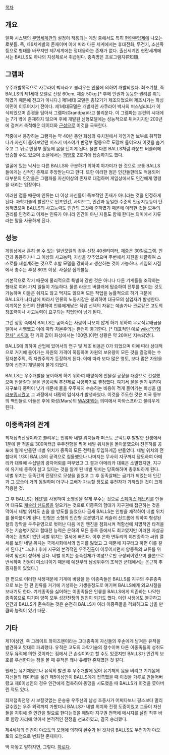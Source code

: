 [[목차]]

== 개요 ==
알파 시스템의 [[무명세계관]]의 설정이 적용되는 게임 중에서도 특히 [[현란무답제]]에 나오는 로봇들. 즉, 제6세계발의 존재이며 이에 따라 다른 세계에서는 휴대전화, 무전기, 소신족등으로 형태를 바꾸지만 제7세계에는 정대응하는 존재가 없다. 출신세계인 현란세계에서는 BALLS도 하나의 지성체로서 취급된다. 종족명은 프로그램지류知類.

== 그램파 ==
우주개발목적으로 사쿠라이 박사라고 불리우는 인물에 의하여 개발되었다. 최초기형, 즉 BALLS의 제1세대 모델로 신장 60cm, 체중 50kg.[* 후에 인권과 동등한 권리를 취득하였기 때문에 전고가 아니다.] 제1세대 모델은 총12기가 제조되었으며 제조시기는 화성이민이 이루어지기 전이다. 제1세대모델은 개발자인 사쿠라이 박사의 퍼스널리티가 이식되었으며 존경을 담아서 그램파(Grandpa)라고 불리운다. 이 그램파는 본편의 시대에는 7기 밖에 존재하지 않으며 후에 개발된 신형모델에는 성능적으로 뒤쳐지지만 200년에 걸쳐서 축척해온 데이터와 [[근성]]으로 이것을 극복한다.

작중에서 등장하는 그램파는 약 40년 동안 화성의 유치원에서 게임기겸 보부로 취직했다가 자신이 돌아보았던 미즈키 미즈야가 반정부 활동으로 도망쳐 들어오자 이것을 숨겨주고 그 뒤로 반정부 활동에 몸을 던지게 된다. 물론 다른 BALLS처럼 라운드 버클러에 탑승할 수도 있으며 소설에서는 [[희망호]] 2호기에 탑승하기도 했다.

얼굴에 있는 낙서는 다른 BALLS와 구분하기 위하여 야가미가 한 것으로 보통 BALLS들에게는 신적인 존재로 추앙받는다고 한다. 또한 이러한 점은 인간들한테도 적용되어 대부분의 인간들은 그램파를 자신이상의 존재로 대접하며 게임상에서도 인간에게 명령을 내리는 입장이다.

이러한 점들 때문에 인류는 더 이상 자신들이 독보적인 존재가 아니라는 것을 인정하게 된다. 과학기술의 발전으로 인조인간, 사이보그, 인간과 동일한 수준의 인공지능등이 탄생하였으며 BALLS의 사고능력도 인간의 그것에 준하였기 때문에 이러한 것들 모두의 권리를 인정하고 이제는 인류가 아니라 인간이 아닌 자들도 함께 한다는 의미에서 지류라는 말을 사용하게 된다.

== 성능 ==
게임상에서 흔히 볼 수 있는 일반모델의 경우 신장 40센티미터, 체중은 30킬로그램. 인간과 동등하거나 그 이상의 사고능력, 지성을 갖추었으며 주변에서 자원을 채굴하여 스스로를 재설계하는 것으로 후발 모델을 강화하고 생산하는 것이 가능하다. 게임의 시점에서 총수는 추정 80조 이상. 사실상 집계불능.

기본적으로 작기 때문에 물리적으로 특별히 강한 것은 아니나 다른 기계들을 조작하는 형태로 여러 가지 일들이 가능하다. 물론 라운드 버클러에 탑승하여 전투를 벌이는 것도 가능하며 이들은 쉬지도 않고 먹지도 않으며 모든 작업을 능률적으로 하기 때문에 BALLS가 나타남에 따라서 인류의 노동시장은 붕괴하여 대규모의 실업자가 발생한다. 이계쪽은 완전히 전멸하여 인류에게남은 직업 선택의 자유는 예술가나 관료같은 고도의 창조력이나 사고능력이 요구되는 직업만이 남게 된다.

그런 상황 속에서 BALLS는 굶어죽는 사람이 나오지 않게 하기 위하여 무료식료배급을 알아서 시행했고 이에 따라 자본주의는 완전히 붕괴한다. [* 대표적인 예로 [[wiki:"인형전차" 사익호]] 한 기의 값이 화성에서는 100엔.]이런 상황은 약 20여년 지속되었다.

BALLS에 의하여 산업에 있어서의 연구 및 제조 비용은 0가 되었으며 이에 따라 상대적으로 거기에 들어가는 자원의 가격이 폭등하여 자원의 보유량이 모든 것을 결정하는 수정자본주의, 즉 자원주의가 등장하게 된다. 이에 따라 보다 많은 영토, 보다 많은 자원을 찾아 신천지 개발붐이 불게 되었다.

BALLS는 우주개발을 용이하게 하기 위하여 태양쪽에 반물질 공장을 대량으로 건설했으며 반물질과 물을 반응시켜 추진제로 사용하기로 결정했다. 여기서 물을 얻기 위하여 지구보다 중력이 낮기 때문에 물을 우주까지 수송하는 비용이 적게 들어가는 화성을 [[테라포밍]]시켰고 그 과정에서 대량의 입식자가 발생하였다. 이것을 주도한 것은 미국 동부의 백인들로 이들은 후에 화성(Mars)의 [[WASP]]라는 의미에서 마와스프라고 불리우게 된다.

== 이종족과의 관계 ==
최저접촉전쟁이라고 불리우는 인류와 네벌 위치들과 퍼스트 콘택트후 발발한 전쟁에서  1분에 한 척꼴로 300미터급 우주전함을 찍어 네벌 위치들을 몰아붙였으며 전은하를 공포에 떨게 만들던 네벌 위치가 종족의 모든 전력을 투입하게끔 만들었다. 네벌 위치의 전함대의 1/3이 BALLS의 공격으로 침몰했으나 나머지는 무사히 지구까지 당도하여 아메리카 대륙에 수십발의 광자어뢰를 퍼부었고 그 결과 아메리카 대륙은 소멸했지만, 지구에 유기체 종족이 살고 있다는 것을 알게 된 네벌 위치는 당혹해하며 총후퇴하게 된다. 네벌 위치는 동족간의 전쟁으로 모성을 잃었고 그 후 동족살해는 금기가 되었는데 인간과 그 모습이 거의 동일하며 더구나 교배가 가능할 정도로 유전자가 가까웠던 것이 크게 작용한 것.

그 후 BALLS는 [[NEP]]를 사용하여 소행성을 잘게 부수는 것으로 [[스페이스 데브리]]를 만들어 대규모 [[케슬러 신드롬]]을 일으키는 것으로 이종족의 함대가 지구권에 접근하는 것을 막아서 네벌 위치도 손을 쓸 방도를 잃었으나 금새 BALLS는 인형을 제작하여 네벌 위치를 몰아붙이게 된다. 인형은 소형의 인간형 로봇병기로 케슬러 신드롬에 의하여 형성된 철의 장막을 우주유영으로 벗어난 다음 메인 엔진을 점화시켜 적함선에 치명적인 타격을 주는 기습병기였고 함대전 능력은 은하의 모든 종족 중에서도 최고였지만 이러한 자살공격에는 경험이 없던 네벌 위치는 열세에 빠진다. 이후 은하 변두리의 야만종족과 싸워 열세를 보인 네벌 위치는 국제사회에서의 입지를 잃었고 그 때문에 지구라고 하면 이를 갈게 된다.[* 그러나 후에 지구의 본격적인 우주진출이 이루어지면서 양종족의 교류를 위하여 맞선이 성하게 된다. 네벌 위치는 종족전체가 여성으로만 구성되어있으며 클론으로 번식하며 전원이 미소녀이기 때문에 예전부터 남성위주의 조직인 군대에서는 은근히 추종자들이 있었다.]

한 편으로 이러한 사정때문에 기계에 바탕을 둔 이종족들은 BALLS를 지구의 주류종족으로 보는 한 편 인류를 거기에 기생하는 기생충정도로 여기며 BALLS에게 외교사절을 보내기도 한다. 기계종족을 싫어하는 이종족들은 인류를 BALLS에게 의존하는 나약한 종족쯤으로 여기며 양쪽 모두 성간전쟁의 원인이 되기도 했다. 이런 사정에도 불구하고 인간과 BALLS가 존속하는 것은 순전히 BALLS가 여러 이종족들을 격퇴하고도 남을 만큼의 능력이 있기 때문.

== 기타 ==
제1이성인, 즉 그레이트 와이즈맨이라는 고대종족이 자신들의 후손에게 남겨둔 유적을 발견하고 멋대로 파괴했다. 유적은 고도의 과학기술의 정수이며 다른 이종족들의 성취도 모두 유적에 의한 것이라는 점에서 큰 손실이라고 할 수도 있겠지만 BALLS가 인간의 보호를 우선한다는 점을 볼 때 유적은 꽤나 유해한 존재였던 것 같다.

원래는 유기체였으나 유적의 발견 후 우주개발에 있어 유기체의 몸을 버리고 기계몸에 자신들의 데이터를 옮긴 제5이성인이 BALLS에게 접촉했을 때 이것을 가루로 만들어버렸고 제6이성인의 경우 인간에게 접촉하여 동맹을 시도했을 때 BALLS가 이것을 쫓아버린 적도 있다. 

최저접촉전쟁 시 보잘것없는 운송용 우주선의 남성 조종사가 어쩌다보니 평소보다 멀리 갈수있는 우주 외곽까지 가봤더니 BALLS가 네벌 위치와 전쟁 도중이었고 그들이 자신들을 지휘해 줄 인간을 필요로 한다는것을 깨달아 지구권 전역에 메시지를 날린 직후 바로 함장 자리에 앉아서 본격적인 전쟁을 선포하였고, 결국 승리했다.

제4세계의 인간이 야오토의 오염에 의하여 [[환수]]가 된 것처럼 BALLS도 무언가가 야오토의 오염으로 변화한 존재이다.

딱 까놓고 말하자면, 그렇다. [[하로]]다.
